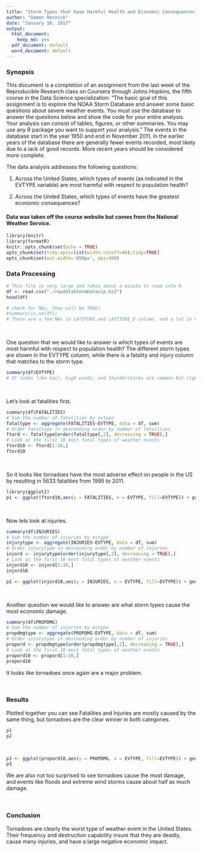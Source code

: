 ```yaml
---
title: "Storm Types that have Harmful Health and Economic Consequences"
author: "Damon Resnick"
date: "January 16, 2017"
output:
  html_document:
    keep_md: yes
  pdf_document: default
  word_document: default
---
```


### Synopsis  

This document is a completion of an assignment from the last week of the Reproducible Research class on Coursera through Johns Hopkins, the fifth course in the Data Science specialization: "The basic goal of this assignment is to explore the NOAA Storm Database and answer some basic questions about severe weather events. You must use the database to answer the questions below and show the code for your entire analysis. Your analysis can consist of tables, figures, or other summaries. You may use any R package you want to support your analysis."  The events in the database start in the year 1950 and end in November 2011. In the earlier years of the database there are generally fewer events recorded, most likely due to a lack of good records. More recent years should be considered more complete.  

The data analysis addresses the following questions:  

1) Across the United States, which types of events (as indicated in the EVTYPE variable) are most harmful with respect to population health?  
  
2) Across the United States, which types of events have the greatest economic consequences?  

#### Data was taken off the course website but comes from the National Weather Service.  

```r
library(knitr)
library(formatR)
knitr::opts_chunk$set(echo = TRUE)
opts_chunk$set(tidy.opts=list(width.cutoff=80),tidy=TRUE)
opts_chunk$set(out.width='850px', dpi=300)
```

### Data Processing

```r
# This file is very large and takes about a minute to read into R.
df <- read.csv("./repdataStormDatazip.bz2")
head(df)
```

```r
# check for NAs, they will be TRUEs
#summary(is.na(df))
# There are a few NAs in LATITUDE and LATITUDE_E column, and a lot in F column, with none in the other columns.
```

<br>   

One question that we would like to answer is which types of events are most harmful with respect to population health?  The different storm types are shown in the EVTYPE column, while there is a fatality and injury column that matches to the storm type.
```r
summary(df$EVTYPE)
# It looks like hail, high winds, and thunderstorms are common but right below these are tornados, flash flood, and etc.  These are probably contribute to the most fatalities.  Lets check this out.
```

<br>  

Let's look at fatalities first.
```r
summary(df$FATALITIES)
# Sum the number of fatalities by evtype
fataltype <- aggregate(FATALITIES~EVTYPE, data = df, sum)
# Order fataltype in descending order by number of fatalities
ftord <- fataltype[order(fataltype[,2], decreasing = TRUE),]
# Look at the first 10 most fatal types of weather events
ftord10 <- ftord[1:10,]
ftord10
```
<br>  

So it looks like tornadoes have the most adverse effect on people in the US by resulting in 5633 fatalities from 1995 to 2011.  

```r
library(ggplot2)
p1 <- ggplot(ftord10,aes(y = FATALITIES, x = EVTYPE, fill=EVTYPE)) + geom_bar(stat="identity") + labs(title="Number of Fatalities vs Storm Type", x="Storm Type",y="Number of Fatalities",fill="Storm Type") + theme(axis.text.x = element_text(angle = 60, hjust = 1))
```
<br>  

Now lets look at injuries.
```r
summary(df$INJURIES)
# Sum the number of injuries by evtype
injurytype <- aggregate(INJURIES~EVTYPE, data = df, sum)
# Order injurytype in descending order by number of injuries
injord <- injurytype[order(injurytype[,2], decreasing = TRUE),]
# Look at the first 10 most fatal types of weather events
injord10 <- injord[1:10,]
injord10
```

```r
p2 <- ggplot(injord10,aes(y = INJURIES, x = EVTYPE, fill=EVTYPE)) + geom_bar(stat="identity") + labs(title="Number of Injuries vs Storm Type", x="Storm Type",y="Number of Injuries",fill="Storm Type") + theme(axis.text.x = element_text(angle = 60, hjust = 1))
```

<br>  

Another question we would like to answer are what storm types cause the most economic damage.  

```r
summary(df$PROPDMG)
# Sum the number of injuries by evtype
propdmgtype <- aggregate(PROPDMG~EVTYPE, data = df, sum)
# Order injurytype in descending order by number of injuries
propord <- propdmgtype[order(propdmgtype[,2], decreasing = TRUE),]
# Look at the first 10 most fatal types of weather events
propord10 <- propord[1:10,]
propord10
```
It looks like tornadoes once again are a major problem.

<br>  

### Results

Plotted together you can see Fatalities and Injuries are mostly caused by the same thing, but tornadoes are the clear winner in both categories. 
```r
p1
p2
```

<br>  

```r
p3 <- ggplot(propord10,aes(y = PROPDMG, x = EVTYPE, fill=EVTYPE)) + geom_bar(stat="identity") + labs(title="Amount of Property Damage vs Storm Type", x="Storm Type",y="Amount of Property Damage",fill="Storm Type") + theme(axis.text.x = element_text(angle = 60, hjust = 1))
p3
```

We are also not too surprised to see tornadoes cause the most damage, and events like floods and extreme wind storms cause about half as much damage.

<br>  

### Conclusion

Tornadoes are clearly the worst type of weather event in the United States.  Their frequency and destruction capability insure that they are deadly, cause many injuries, and have a large negative economic impact.

